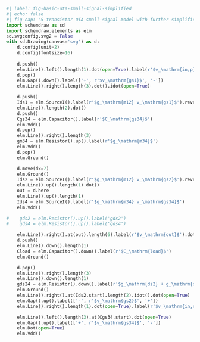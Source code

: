 ```python
#| label: fig-basic-ota-small-signal-simplified
#| echo: false
#| fig-cap: "5-transistor OTA small-signal model with further simplifications."
import schemdraw as sd
import schemdraw.elements as elm
sd.svgconfig.svg2 = False
with sd.Drawing(canvas='svg') as d:
    d.config(unit=2)
    d.config(fontsize=16)
    
    d.push()
    elm.Line().left().length(1).dot(open=True).label(r'$v_\mathrm{in,p}$', 'left').idot(open=True)
    d.pop()
    elm.Gap().down().label(['+', r'$v_\mathrm{gs1}$', '-'])
    elm.Line().right().length(3).dot().idot(open=True)

    d.push()
    Ids1 = elm.SourceI().label(r'$g_\mathrm{m12} v_\mathrm{gs1}$').reverse()
    elm.Line().length(2).dot()
    d.push()
    Cgs34 = elm.Capacitor().label(r'$C_\mathrm{gs34}$')
    elm.Vdd()
    d.pop()
    elm.Line().right().length(3)
    gm34 = elm.Resistor().up().label(r'$g_\mathrm{m34}$')
    elm.Vdd()
    d.pop()
    elm.Ground()

    d.move(dx=7)
    elm.Ground()
    Ids2 = elm.SourceI().label(r'$g_\mathrm{m12} v_\mathrm{gs2}$').reverse()
    elm.Line().up().length(1).dot()
    out = d.here
    elm.Line().up().length(1)
    Ids4 = elm.SourceI().label(r'$g_\mathrm{m34} v_\mathrm{gs34}$')
    elm.Vdd()
    
#    gds2 = elm.Resistor().up().label('gds2')
#    gds4 = elm.Resistor().up().label('gds4')

    elm.Line().right().at(out).length(6).label(r'$v_\mathrm{out}$').dot()
    d.push()
    elm.Line().down().length(1)
    Cload = elm.Capacitor().down().label(r'$C_\mathrm{load}$')
    elm.Ground()

    d.pop()
    elm.Line().right().length(3)
    elm.Line().down().length(1)
    gds24 = elm.Resistor().down().label(r'$g_\mathrm{ds2} + g_\mathrm{ds4}$')
    elm.Ground()
    elm.Line().right().at(Ids2.start).length(2).idot().dot(open=True)
    elm.Gap().up().label(['-', r'$v_\mathrm{gs2}$', '+'])
    elm.Line().right().length(1).dot(open=True).label(r'$v_\mathrm{in,n}$', 'right').idot(open=True)

    elm.Line().left().length(3).at(Cgs34.start).dot(open=True)
    elm.Gap().up().label(['+', r'$v_\mathrm{gs34}$', '-'])
    elm.Dot(open=True)
    elm.Vdd()
```
